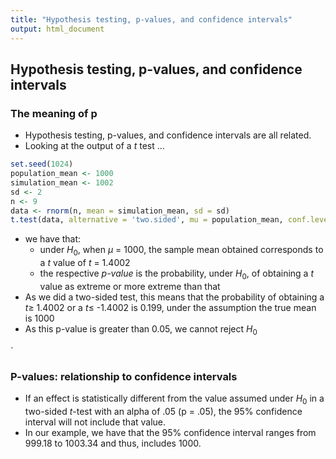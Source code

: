 ```yaml
---
title: "Hypothesis testing, p-values, and confidence intervals"
output: html_document
---
```


## Hypothesis testing, p-values, and confidence intervals

### The meaning of p

* Hypothesis testing, p-values, and confidence intervals are all related.
* Looking at the output of a $t$ test ...

```r
set.seed(1024)
population_mean <- 1000
simulation_mean <- 1002
sd <- 2
n <- 9
data <- rnorm(n, mean = simulation_mean, sd = sd)
t.test(data, alternative = 'two.sided', mu = population_mean, conf.level = 0.95)
```

* we have that:
    + under $H_0$, when $\mu$ = 1000, the sample mean obtained corresponds to a $t$ value of $t$ = 1.4002
    + the respective _p-value_ is the probability, under $H_0$, of obtaining a $t$ value as extreme or more extreme than that
* As we did a two-sided test, this means that the probability of obtaining a $t \ge$ 1.4002 or a $t \le$ -1.4002 is 0.199, under the assumption the true mean is 1000
* As this p-value is greater than 0.05, we cannot reject $H_0$

`

### P-values: relationship to confidence intervals

* If an effect is statistically different from the value assumed under $H_0$ in a two-sided $t$-test with an alpha of .05 (p = .05), the 95% confidence interval will not include that value.
* In our example, we have that the 95% confidence interval ranges from 999.18 to 1003.34 and thus, includes 1000.

